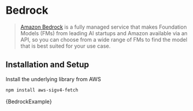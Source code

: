 # Bedrock

>[Amazon Bedrock](https://aws.amazon.com/bedrock/) is a fully managed service that makes Foundation Models (FMs) from leading AI startups and Amazon available via an API, so you can choose from a wide range of FMs to find the model that is best suited for your use case.

## Installation and Setup

Install the underlying library from AWS
```bash npm2yarn
npm install aws-sigv4-fetch
```


<CodeBlock language="typescript">{BedrockExample}</CodeBlock>